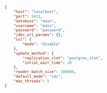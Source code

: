 
```json title="source.json"
{
    "host": "localhost",
    "port": 5431,
    "database": "main",
    "username": "main",
    "password": "password",
    "jdbc_url_params": {},
    "ssl": {
        "mode": "disable"
    },
    "update_method": {
        "replication_slot": "postgres_slot",
        "intial_wait_time": 10
    },
    "reader_batch_size": 100000,
    "default_mode": "cdc",
    "max_threads": 5
}
```